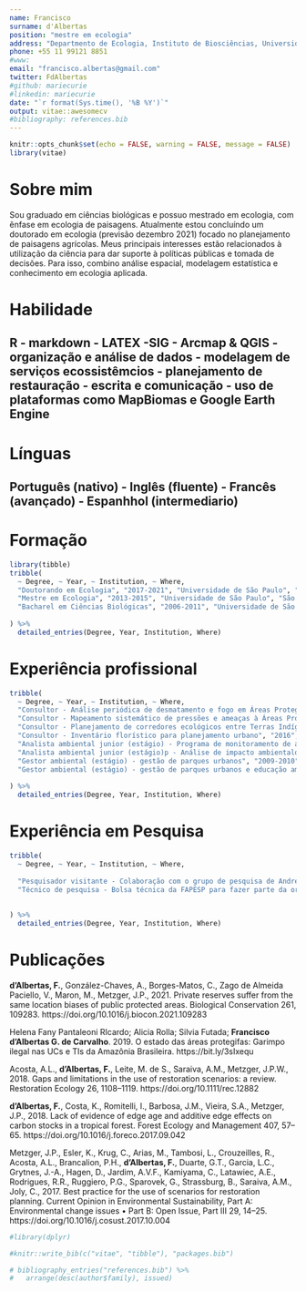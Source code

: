 ```yaml
---
name: Francisco
surname: d'Albertas
position: "mestre em ecologia"
address: "Departmento de Ecologia, Instituto de Biosciências, Universidade de São Paulo"
phone: +55 11 99121 8851
#www: 
email: "francisco.albertas@gmail.com"
twitter: FdAlbertas
#github: mariecurie
#linkedin: mariecurie
date: "`r format(Sys.time(), '%B %Y')`"
output: vitae::awesomecv
#bibliography: references.bib  
---
```


```r
knitr::opts_chunk$set(echo = FALSE, warning = FALSE, message = FALSE)
library(vitae)
```

# Sobre mim

Sou graduado em ciências biológicas e possuo mestrado em ecologia, com ênfase em
ecologia de paisagens. Atualmente estou concluíndo um doutorado em ecologia (previsão dezembro 2021) focado no planejamento de paisagens agrícolas. Meus principais interesses estão relacionados à utilização da ciência para dar suporte à políticas públicas e tomada de decisões. Para isso, combino análise espacial, modelagem estatística e conhecimento em ecologia aplicada. 


# Habilidade

## R - markdown - LATEX -SIG - Arcmap & QGIS - organização e análise de dados - modelagem de serviços ecossistêmcios - planejamento de restauração - escrita e comunicação - uso de plataformas como MapBiomas e Google Earth Engine 

# Línguas

## Português (nativo) - Inglês (fluente) - Francês (avançado) - Espanhhol (intermediario)


# Formação

```r
library(tibble)
tribble(
  ~ Degree, ~ Year, ~ Institution, ~ Where,
  "Doutorando em Ecologia", "2017-2021", "Universidade de São Paulo", "São Paulo, Brasil",
  "Mestre em Ecologia", "2013-2015", "Universidade de São Paulo", "São Paulo, Brasil",
  "Bacharel em Ciências Biológicas", "2006-2011", "Universidade de São Paulo", "São Paulo, Brasil",
  
) %>% 
  detailed_entries(Degree, Year, Institution, Where)
```

# Experiência profissional

```r
tribble(
  ~ Degree, ~ Year, ~ Institution, ~ Where,
  "Consultor - Análise periódica de desmatamento e fogo em Áreas Protegidas na Amazônia e no Cerrado", "2020-2021", "World Wildlife Fund - WWF Brazil ", "São Paulo, Brasil",
  "Consultor - Mapeamento sistemático de pressões e ameaças à Áreas Protegidas Federais e Estaduais", "2017-2018", "Instituto Socioambiental - ISA ", "São Paulo, Brasil",
  "Consultor - Planejamento de corredores ecológicos entre Terras Indígenas como parte de um EIA", "2016", "Klabin s/a Papel e Celulose ", "Paraná, Brasil",
  "Consultor - Inventário florístico para planejamento urbano", "2016", "Bloomberg Philanthropies e Global Road Safety ", "São Paulo, Brasil",
  "Analista ambiental junior (estágio) - Programa de monitoramento de áreas protegidas", "2012-2013", "Instituto Socioambiental - ISA", "São Paulo, Brasil",
  "Analista ambiental junior (estágio)p - Análise de impacto ambientalde projetos de óleo e mineração ", "2011-2012", "Mineral Engenharia e Ambiente", "São Paulo, Brasil",
  "Gestor ambiental (estágio) - gestão de parques urbanos", "2009-2010", "Secretaria de Meio Ambiente do Estado de São Paulo", "São Paulo, Brasil",
  "Gestor ambiental (estágio) - gestão de parques urbanos e educação ambiental", "2008-2009", "Secretaria Municipal de Meio Ambiente de São Paulo", "São Paulo, Brasil",
  
) %>% 
  detailed_entries(Degree, Year, Institution, Where)
```

\newpage

# Experiência em Pesquisa

```r
tribble(
  ~ Degree, ~ Year, ~ Institution, ~ Where,
  
  "Pesquisador visitante - Colaboração com o grupo de pesquisa de Andrew Balmford (Conservation Science Group), para desenvolver parte do meu doutorado;", "2020-2021", "University of Cambridge ", "Cambridge, Reino Unido",
  "Técnico de pesquisa - Bolsa técnica da FAPESP para fazer parte da organização Biodiversity and Ecosystem Service Scenarios Network (ScenNet)", "2015-2017", "Laboratório de Ecologia da Paisagem e Conservação-LEPaC(Departmento de Ecologia, Universidade de São Paulo) ", "São Paulo, Brasil",
  
  
) %>% 
  detailed_entries(Degree, Year, Institution, Where)
```

# Publicações

**d’Albertas, F.**, González-Chaves, A., Borges-Matos, C., Zago de Almeida Paciello, V., Maron, M., Metzger, J.P., 2021. Private reserves suffer from the same location biases of public protected areas. Biological Conservation 261, 109283. https://doi.org/10.1016/j.biocon.2021.109283

Helena Fany Pantaleoni RIcardo; Alicia Rolla; Silvia Futada; **Francisco d'Albertas G. de Carvalho**. 2019. O estado das áreas protegifas: Garimpo ilegal nas UCs e TIs da Amazônia Brasileira. https://bit.ly/3sIxequ

Acosta, A.L., **d’Albertas, F.**, Leite, M. de S., Saraiva, A.M., Metzger, J.P.W., 2018. Gaps and limitations in the use of restoration scenarios: a review. Restoration Ecology 26, 1108–1119. https://doi.org/10.1111/rec.12882

**d’Albertas, F.**, Costa, K., Romitelli, I., Barbosa, J.M., Vieira, S.A., Metzger, J.P., 2018. Lack of evidence of edge age and additive edge effects on carbon stocks in a tropical forest. Forest Ecology and Management 407, 57–65. https://doi.org/10.1016/j.foreco.2017.09.042

Metzger, J.P., Esler, K., Krug, C., Arias, M., Tambosi, L., Crouzeilles, R., Acosta, A.L., Brancalion, P.H., **d’Albertas, F.**, Duarte, G.T., Garcia, L.C., Grytnes, J.-A., Hagen, D., Jardim, A.V.F., Kamiyama, C., Latawiec, A.E., Rodrigues, R.R., Ruggiero, P.G., Sparovek, G., Strassburg, B., Saraiva, A.M., Joly, C., 2017. Best practice for the use of scenarios for restoration planning. Current Opinion in Environmental Sustainability, Part A: Environmental change issues • Part B: Open Issue, Part III 29, 14–25. https://doi.org/10.1016/j.cosust.2017.10.004

```r
#library(dplyr)

#knitr::write_bib(c("vitae", "tibble"), "packages.bib")

# bibliography_entries("references.bib") %>%
#   arrange(desc(author$family), issued)
```

